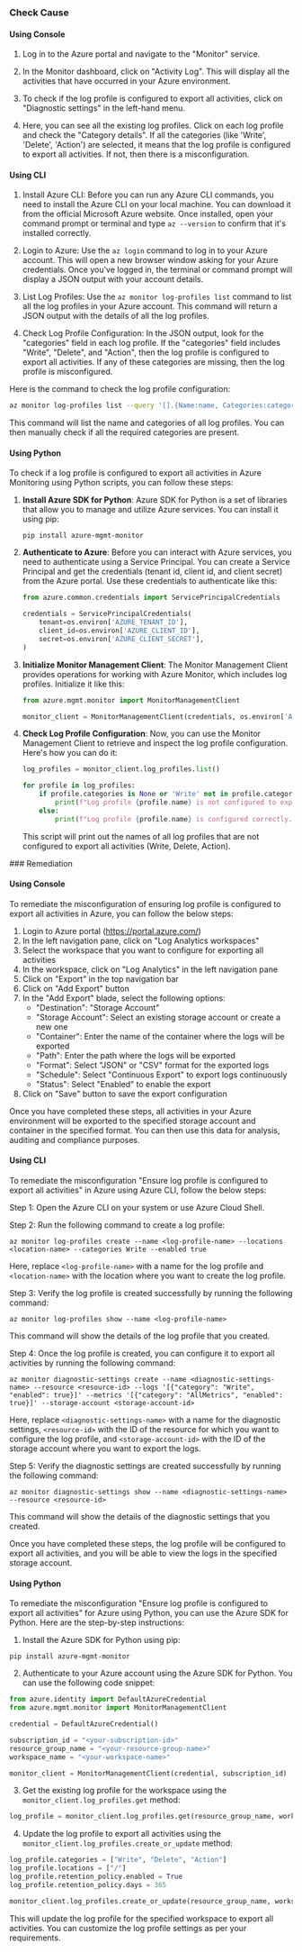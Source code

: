 

<Tabs><Tab title='Cause'>
### Check Cause

#### Using Console

1. Log in to the Azure portal and navigate to the "Monitor" service. 

2. In the Monitor dashboard, click on "Activity Log". This will display all the activities that have occurred in your Azure environment.

3. To check if the log profile is configured to export all activities, click on "Diagnostic settings" in the left-hand menu.

4. Here, you can see all the existing log profiles. Click on each log profile and check the "Category details". If all the categories (like 'Write', 'Delete', 'Action') are selected, it means that the log profile is configured to export all activities. If not, then there is a misconfiguration.

#### Using CLI

1. Install Azure CLI: Before you can run any Azure CLI commands, you need to install the Azure CLI on your local machine. You can download it from the official Microsoft Azure website. Once installed, open your command prompt or terminal and type `az --version` to confirm that it's installed correctly.

2. Login to Azure: Use the `az login` command to log in to your Azure account. This will open a new browser window asking for your Azure credentials. Once you've logged in, the terminal or command prompt will display a JSON output with your account details.

3. List Log Profiles: Use the `az monitor log-profiles list` command to list all the log profiles in your Azure account. This command will return a JSON output with the details of all the log profiles.

4. Check Log Profile Configuration: In the JSON output, look for the "categories" field in each log profile. If the "categories" field includes "Write", "Delete", and "Action", then the log profile is configured to export all activities. If any of these categories are missing, then the log profile is misconfigured.

Here is the command to check the log profile configuration:

```bash
az monitor log-profiles list --query '[].{Name:name, Categories:categories}'
```

This command will list the name and categories of all log profiles. You can then manually check if all the required categories are present.

#### Using Python

To check if a log profile is configured to export all activities in Azure Monitoring using Python scripts, you can follow these steps:

1. **Install Azure SDK for Python**: Azure SDK for Python is a set of libraries that allow you to manage and utilize Azure services. You can install it using pip:
   ```
   pip install azure-mgmt-monitor
   ```

2. **Authenticate to Azure**: Before you can interact with Azure services, you need to authenticate using a Service Principal. You can create a Service Principal and get the credentials (tenant id, client id, and client secret) from the Azure portal. Use these credentials to authenticate like this:
   ```python
   from azure.common.credentials import ServicePrincipalCredentials

   credentials = ServicePrincipalCredentials(
       tenant=os.environ['AZURE_TENANT_ID'],
       client_id=os.environ['AZURE_CLIENT_ID'],
       secret=os.environ['AZURE_CLIENT_SECRET'],
   )
   ```

3. **Initialize Monitor Management Client**: The Monitor Management Client provides operations for working with Azure Monitor, which includes log profiles. Initialize it like this:
   ```python
   from azure.mgmt.monitor import MonitorManagementClient

   monitor_client = MonitorManagementClient(credentials, os.environ['AZURE_SUBSCRIPTION_ID'])
   ```

4. **Check Log Profile Configuration**: Now, you can use the Monitor Management Client to retrieve and inspect the log profile configuration. Here's how you can do it:
   ```python
   log_profiles = monitor_client.log_profiles.list()

   for profile in log_profiles:
       if profile.categories is None or 'Write' not in profile.categories or 'Delete' not in profile.categories or 'Action' not in profile.categories:
           print(f"Log profile {profile.name} is not configured to export all activities.")
       else:
           print(f"Log profile {profile.name} is configured correctly.")
   ```
   This script will print out the names of all log profiles that are not configured to export all activities (Write, Delete, Action).

</Tab>

<Tab title='Remediation'>
### Remediation

#### Using Console

To remediate the misconfiguration of ensuring log profile is configured to export all activities in Azure, you can follow the below steps:

1. Login to Azure portal (https://portal.azure.com/)
2. In the left navigation pane, click on "Log Analytics workspaces"
3. Select the workspace that you want to configure for exporting all activities
4. In the workspace, click on "Log Analytics" in the left navigation pane
5. Click on "Export" in the top navigation bar
6. Click on "Add Export" button
7. In the "Add Export" blade, select the following options:
   - "Destination": "Storage Account"
   - "Storage Account": Select an existing storage account or create a new one
   - "Container": Enter the name of the container where the logs will be exported
   - "Path": Enter the path where the logs will be exported
   - "Format": Select "JSON" or "CSV" format for the exported logs
   - "Schedule": Select "Continuous Export" to export logs continuously
   - "Status": Select "Enabled" to enable the export
8. Click on "Save" button to save the export configuration

Once you have completed these steps, all activities in your Azure environment will be exported to the specified storage account and container in the specified format. You can then use this data for analysis, auditing and compliance purposes.

#### Using CLI

To remediate the misconfiguration "Ensure log profile is configured to export all activities" in Azure using Azure CLI, follow the below steps:

Step 1: Open the Azure CLI on your system or use Azure Cloud Shell.

Step 2: Run the following command to create a log profile:

```
az monitor log-profiles create --name <log-profile-name> --locations <location-name> --categories Write --enabled true
```

Here, replace `<log-profile-name>` with a name for the log profile and `<location-name>` with the location where you want to create the log profile.

Step 3: Verify the log profile is created successfully by running the following command:

```
az monitor log-profiles show --name <log-profile-name>
```

This command will show the details of the log profile that you created.

Step 4: Once the log profile is created, you can configure it to export all activities by running the following command:

```
az monitor diagnostic-settings create --name <diagnostic-settings-name> --resource <resource-id> --logs '[{"category": "Write", "enabled": true}]' --metrics '[{"category": "AllMetrics", "enabled": true}]' --storage-account <storage-account-id>
```

Here, replace `<diagnostic-settings-name>` with a name for the diagnostic settings, `<resource-id>` with the ID of the resource for which you want to configure the log profile, and `<storage-account-id>` with the ID of the storage account where you want to export the logs.

Step 5: Verify the diagnostic settings are created successfully by running the following command:

```
az monitor diagnostic-settings show --name <diagnostic-settings-name> --resource <resource-id>
```

This command will show the details of the diagnostic settings that you created.

Once you have completed these steps, the log profile will be configured to export all activities, and you will be able to view the logs in the specified storage account.

#### Using Python

To remediate the misconfiguration "Ensure log profile is configured to export all activities" for Azure using Python, you can use the Azure SDK for Python. Here are the step-by-step instructions:

1. Install the Azure SDK for Python using pip:

```
pip install azure-mgmt-monitor
```

2. Authenticate to your Azure account using the Azure SDK for Python. You can use the following code snippet:

```python
from azure.identity import DefaultAzureCredential
from azure.mgmt.monitor import MonitorManagementClient

credential = DefaultAzureCredential()

subscription_id = "<your-subscription-id>"
resource_group_name = "<your-resource-group-name>"
workspace_name = "<your-workspace-name>"

monitor_client = MonitorManagementClient(credential, subscription_id)
```

3. Get the existing log profile for the workspace using the `monitor_client.log_profiles.get` method:

```python
log_profile = monitor_client.log_profiles.get(resource_group_name, workspace_name)
```

4. Update the log profile to export all activities using the `monitor_client.log_profiles.create_or_update` method:

```python
log_profile.categories = ["Write", "Delete", "Action"]
log_profile.locations = ["/"]
log_profile.retention_policy.enabled = True
log_profile.retention_policy.days = 365

monitor_client.log_profiles.create_or_update(resource_group_name, workspace_name, log_profile)
```

This will update the log profile for the specified workspace to export all activities. You can customize the log profile settings as per your requirements.


</Tab>
</Tabs>